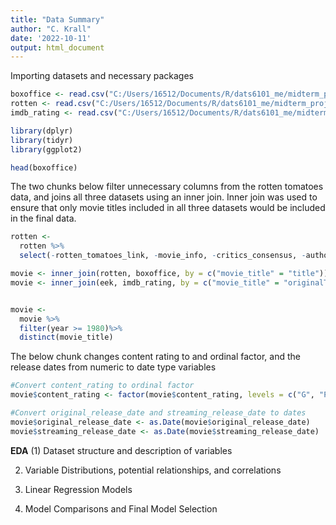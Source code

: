 ---
title: "Data Summary"
author: "C. Krall"
date: '2022-10-11'
output: html_document
---


Importing datasets and necessary packages
```{r}
boxoffice <- read.csv("C:/Users/16512/Documents/R/dats6101_me/midterm_proj/boxoffice.csv")
rotten <- read.csv("C:/Users/16512/Documents/R/dats6101_me/midterm_proj/rotten_tomatoes_movies.csv")
imdb_rating <- read.csv("C:/Users/16512/Documents/R/dats6101_me/midterm_proj/IMDB_filtered.csv")
```

```{r include=FALSE}
library(dplyr)
library(tidyr)
library(ggplot2)
```

```{r}
head(boxoffice)
```


The two chunks below filter unnecessary columns from the rotten tomatoes data, and joins all three datasets using an inner join. Inner join was used to ensure that only movie titles included in all three datasets would be included in the final data.
```{r}
rotten <- 
  rotten %>%
  select(-rotten_tomatoes_link, -movie_info, -critics_consensus, -authors, -actors)
```

```{r}
movie <- inner_join(rotten, boxoffice, by = c("movie_title" = "title"))
movie <- inner_join(eek, imdb_rating, by = c("movie_title" = "originalTitle"))


movie <- 
  movie %>%
  filter(year >= 1980)%>%
  distinct(movie_title)
```

The below chunk changes content rating to and ordinal factor, and the release dates from numeric to date type variables

```{r}
#Convert content_rating to ordinal factor
movie$content_rating <- factor(movie$content_rating, levels = c("G", "PG", "PG-13", "R", "NR"))

#Convert original_release_date and streaming_release_date to dates
movie$original_release_date <- as.Date(movie$original_release_date)
movie$streaming_release_date <- as.Date(movie$streaming_release_date)

```

**EDA**
(1) Dataset structure and description of variables

(2) Variable Distributions, potential relationships, and correlations

(3) Linear Regression Models

(4) Model Comparisons and Final Model Selection





